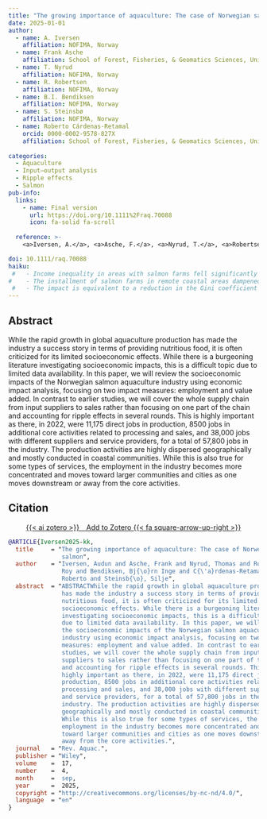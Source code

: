 ```yaml
---
title: "The growing importance of aquaculture: The case of Norwegian salmon"
date: 2025-01-01
author:
  - name: A. Iversen
    affiliation: NOFIMA, Norway
  - name: Frank Asche
    affiliation: School of Forest, Fisheries, & Geomatics Sciences, University of Florida
  - name: T. Nyrud
    affiliation: NOFIMA, Norway
  - name: R. Robertsen
    affiliation: NOFIMA, Norway
  - name: B.I. Bendiksen
    affiliation: NOFIMA, Norway
  - name: S. Steinsbø
    affiliation: NOFIMA, Norway  
  - name: Roberto Cárdenas-Retamal
    orcid: 0000-0002-9578-827X
    affiliation: School of Forest, Fisheries, & Geomatics Sciences, University of Florida
  
categories: 
  - Aquaculture  
  - Input–output analysis
  - Ripple effects 
  - Salmon
pub-info:
  links:
    - name: Final version
      url: https://doi.org/10.1111%2Fraq.70088
      icon: fa-solid fa-scroll
      
  reference: >-
    <a>Iversen, A.</a>, <a>Asche, F.</a>, <a>Nyrud, T.</a>, <a>Robertsen, R.</a>, <a>Bendiksen, B. I.</a>, <a><strong>Cárdenas-Retamal, R. </strong></a>, and <a>Steinsbø, S</a>.  (2025) “The Growing Importance of Aquaculture: The Case of Norwegian Salmon”. <em>Reviews in Aquaculture</em> 17(4),e70088, doi: <a href=" https://doi.org/10.1111/raq.70088"><code>10.1111/raq.70088</code></a>

doi: 10.1111/raq.70088
haiku: 
 #   - Income inequality in areas with salmon farms fell significantly compared to areas without farms.
#    - The installment of salmon farms in remote coastal areas dampened the general trend of increased income inequality.
 #   - The impact is equivalent to a reduction in the Gini coefficient from 0.479 to 0.464.
---
```


## Abstract

While the rapid growth in global aquaculture production has made the industry a success story in terms of providing nutritious food, it is often criticized for its limited socioeconomic effects. While there is a burgeoning literature investigating socioeconomic impacts, this is a difficult topic due to limited data availability. In this paper, we will review the socioeconomic impacts of the Norwegian salmon aquaculture industry using economic impact analysis, focusing on two impact measures: employment and value added. In contrast to earlier studies, we will cover the whole supply chain from input suppliers to sales rather than focusing on one part of the chain and accounting for ripple effects in several rounds. This is highly important as there, in 2022, were 11,175 direct jobs in production, 8500 jobs in additional core activities related to processing and sales, and 38,000 jobs with different suppliers and service providers, for a total of 57,800 jobs in the industry. The production activities are highly dispersed geographically and mostly conducted in coastal communities. While this is also true for some types of services, the employment in the industry becomes more concentrated and moves toward larger communities and cities as one moves downstream or away from the core activities.

## Citation

<p class="buttons" style="text-align:center;">
<a class="btn btn-danger" target="_blank" href="https://www.zotero.org/save?type=doi&q=10.1177/0899764020971045">{{< ai zotero >}}&emsp;Add to Zotero {{< fa square-arrow-up-right >}}</a>
</p>

```bibtex
@ARTICLE{Iversen2025-kk,
  title     = "The growing importance of aquaculture: The case of Norwegian
               salmon",
  author    = "Iversen, Audun and Asche, Frank and Nyrud, Thomas and Robertsen,
               Roy and Bendiksen, Bj{\o}rn Inge and C{\'a}rdenas-Retamal,
               Roberto and Steinsb{\o}, Silje",
  abstract  = "ABSTRACTWhile the rapid growth in global aquaculture production
               has made the industry a success story in terms of providing
               nutritious food, it is often criticized for its limited
               socioeconomic effects. While there is a burgeoning literature
               investigating socioeconomic impacts, this is a difficult topic
               due to limited data availability. In this paper, we will review
               the socioeconomic impacts of the Norwegian salmon aquaculture
               industry using economic impact analysis, focusing on two impact
               measures: employment and value added. In contrast to earlier
               studies, we will cover the whole supply chain from input
               suppliers to sales rather than focusing on one part of the chain
               and accounting for ripple effects in several rounds. This is
               highly important as there, in 2022, were 11,175 direct jobs in
               production, 8500 jobs in additional core activities related to
               processing and sales, and 38,000 jobs with different suppliers
               and service providers, for a total of 57,800 jobs in the
               industry. The production activities are highly dispersed
               geographically and mostly conducted in coastal communities.
               While this is also true for some types of services, the
               employment in the industry becomes more concentrated and moves
               toward larger communities and cities as one moves downstream or
               away from the core activities.",
  journal   = "Rev. Aquac.",
  publisher = "Wiley",
  volume    =  17,
  number    =  4,
  month     =  sep,
  year      =  2025,
  copyright = "http://creativecommons.org/licenses/by-nc-nd/4.0/",
  language  = "en"
}

```
